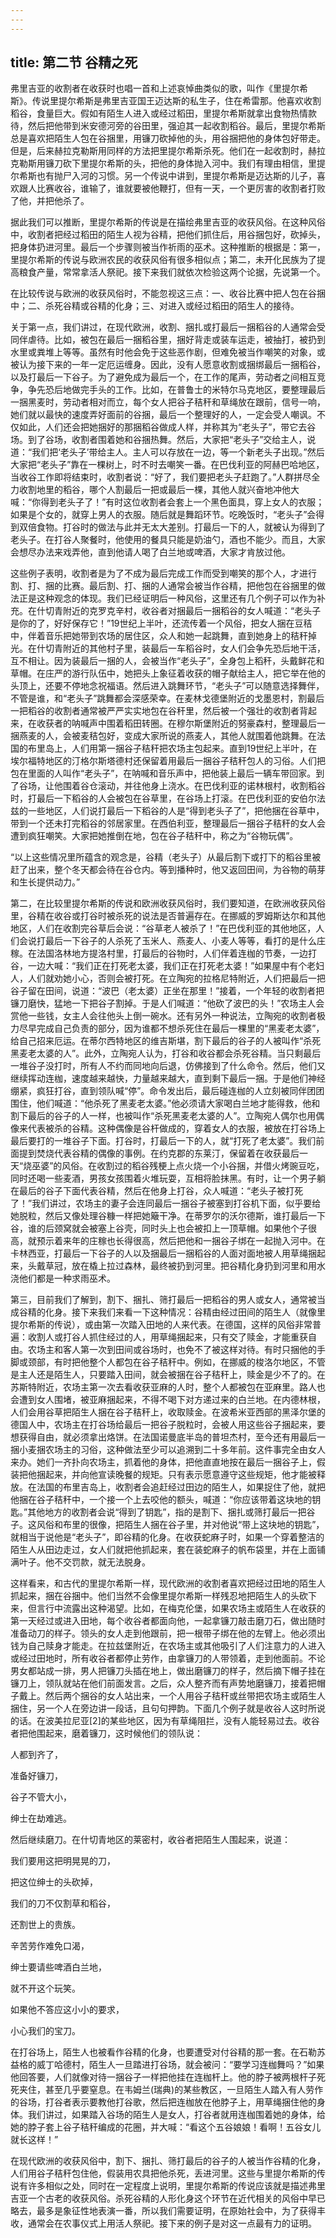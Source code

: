 ```yaml
---
---
---
```

title: 第二节 谷精之死
---




弗里吉亚的收割者在收获时也唱一首和上述哀悼曲类似的歌，叫作《里提尔希斯》。传说里提尔希斯是弗里吉亚国王迈达斯的私生子，住在希雷那。他喜欢收割稻谷，食量巨大。假如有陌生人进入或经过稻田，里提尔希斯就拿出食物热情款待，然后把他带到米安德河旁的谷田里，强迫其一起收割稻谷。最后，里提尔希斯总是喜欢把陌生人包在谷捆里，用镰刀砍掉他的头，用谷捆把他的身体包好带走。但是，后来赫拉克勒斯用同样的方法把里提尔希斯杀死。他们在一起收割时，赫拉克勒斯用镰刀砍下里提尔希斯的头，把他的身体抛入河中。我们有理由相信，里提尔希斯也有抛尸入河的习惯。另一个传说中讲到，里提尔希斯是迈达斯的儿子，喜欢跟人比赛收谷，谁输了，谁就要被他鞭打，但有一天，一个更厉害的收割者打败了他，并把他杀了。

据此我们可以推断，里提尔希斯的传说是在描绘弗里吉亚的收获风俗。在这种风俗中，收割者把经过稻田的陌生人视为谷精，把他们抓住后，用谷捆包好，砍掉头，把身体扔进河里。最后一个步骤则被当作祈雨的巫术。这种推断的根据是：第一，里提尔希斯的传说与欧洲农民的收获风俗有很多相似点；第二，未开化民族为了提高粮食产量，常常拿活人祭祀。接下来我们就依次检验这两个论据，先说第一个。

在比较传说与欧洲的收获风俗时，不能忽视这三点：一、收谷比赛中把人包在谷捆中；二、杀死谷精或谷精的化身；三、对进入或经过稻田的陌生人的接待。

关于第一点，我们讲过，在现代欧洲，收割、捆扎或打最后一捆稻谷的人通常会受同伴虐待。比如，被包在最后一捆稻谷里，捆好背走或装车运走，被抽打，被扔到水里或粪堆上等等。虽然有时他会免于这些恶作剧，但难免被当作嘲笑的对象，或被认为接下来的一年一定厄运缠身。因此，没有人愿意收割或捆绑最后一捆稻谷，以及打最后一下谷子。为了避免成为最后一个，在工作的尾声，劳动者之间相互竞争，争先恐后地做完手头的工作。比如，在普鲁士的米特尔马克地区，要整理最后一捆黑麦时，劳动者相对而立，每个女人把谷子秸秆和草绳放在跟前，信号一响，她们就以最快的速度弄好面前的谷捆，最后一个整理好的人，一定会受人嘲讽。不仅如此，人们还会把她捆好的那捆稻谷做成人样，并称其为“老头子”，带它去谷场。到了谷场，收割者围着她和谷捆热舞。然后，大家把“老头子”交给主人，说道：“我们把‘老头子’带给主人。主人可以存放在一边，等一个新老头子出现。”然后大家把“老头子”靠在一棵树上，时不时去嘲笑一番。在巴伐利亚的阿赫巴哈地区，当收谷工作即将结束时，收割者说：“好了，我们要把老头子赶跑了。”人群拼尽全力收割地里的稻谷，哪个人割最后一把或最后一棵，其他人就兴奋地冲他大喊：“你得到老头子了！”有时这位收割者会套上一个黑色面具，穿上女人的衣服；如果是个女的，就穿上男人的衣服。随后就是舞蹈环节。吃晚饭时，“老头子”会得到双倍食物。打谷时的做法与此并无太大差别。打最后一下的人，就被认为得到了老头子。在打谷人聚餐时，他使用的餐具只能是奶油勺，酒也不能少。而且，大家会想尽办法来戏弄他，直到他请人喝了白兰地或啤酒，大家才肯放过他。

这些例子表明，收割者是为了不成为最后完成工作而受到嘲笑的那个人，才进行割、打、捆的比赛。最后割、打、捆的人通常会被当作谷精，把他包在谷捆里的做法正是这种观念的体现。我们已经证明后一种风俗，这里还有几个例子可以作为补充。在什切青附近的克罗克辛村，收谷者对捆最后一捆稻谷的女人喊道：“老头子是你的了，好好保存它！”19世纪上半叶，还流传着一个风俗，把女人捆在豆秸中，伴着音乐把她带到农场的居住区，众人和她一起跳舞，直到她身上的秸秆掉光。在什切青附近的其他村子里，装最后一车稻谷时，女人们会争先恐后地干活，互不相让。因为装最后一捆的人，会被当作“老头子”，全身包上稻秆，头戴鲜花和草帽。在庄严的游行队伍中，她把头上象征着收获的帽子献给主人，把它举在他的头顶上，还要不停地念祝福语。然后进入跳舞环节，“老头子”可以随意选择舞伴，不管是谁，和“老头子”跳舞都会深感荣幸。在麦林戈德堡附近的戈墨恩村，割最后一把稻谷的收割者通常被严严实实地包在谷秆里，然后被一个强壮的收割者背起来，在收获者的呐喊声中围着稻田转圈。在穆尔斯堡附近的努豪森村，整理最后一捆燕麦的人，会被麦秸包好，变成大家所说的燕麦人，其他人就围着他跳舞。在法国的布里岛上，人们用第一捆谷子秸秆把农场主包起来。直到19世纪上半叶，在埃尔福特地区的汀格尔斯塔德村还保留着用最后一捆谷子秸秆包人的习俗。人们把包在里面的人叫作“老头子”，在呐喊和音乐声中，把他装上最后一辆车带回家。到了谷场，让他围着谷仓滚动，并往他身上浇水。在巴伐利亚的诺林根村，收割稻谷时，打最后一下稻谷的人会被包在谷草里，在谷场上打滚。在巴伐利亚的安伯尔法兹的一些地区，人们说打最后一下稻谷的人是“得到老头子了”，把他捆在谷草中，带到一个还未打完稻谷的邻居家里。在西伯利亚，整理最后一捆谷子秸秆的女人会遭到疯狂嘲笑。大家把她推倒在地，包在谷子秸秆中，称之为“谷物玩偶”。

“以上这些情况里所蕴含的观念是，谷精（老头子）从最后割下或打下的稻谷里被赶了出来，整个冬天都会待在谷仓内。等到播种时，他又返回田间，为谷物的萌芽和生长提供动力。”

第二，在比较里提尔希斯的传说和欧洲收获风俗时，我们要知道，在欧洲收获风俗里，谷精在收谷或打谷时被杀死的说法是否普遍存在。在挪威的罗姆斯达尔和其他地区，人们在收割完谷草后会说：“谷草老人被杀了！”在巴伐利亚的其他地区，人们会说打最后一下谷子的人杀死了玉米人、燕麦人、小麦人等等，看打的是什么庄稼。在法国洛林地方提洛村里，打最后的谷物时，人们伴着连枷的节奏，一边打谷，一边大喊：“我们正在打死老太婆，我们正在打死老太婆！”如果屋中有个老妇人，人们就劝她小心，否则会被打死。在立陶宛的拉格尼特附近，人们把最后一把谷子留在田间，说道：“波巴（老太婆）正坐在那里！”接着，一个年轻的收割者把镰刀磨快，猛地一下把谷子割掉。于是人们喊道：“他砍了波巴的头！”农场主人会赏他一些钱，女主人会往他头上倒一碗水。还有另外一种说法，立陶宛的收割者极力尽早完成自己负责的部分，因为谁都不想杀死住在最后一棵里的“黑麦老太婆”，给自己招来厄运。在蒂尔西特地区的维吉斯堪，割下最后的谷子的人被叫作“杀死黑麦老太婆的人”。此外，立陶宛人认为，打谷和收谷都会杀死谷精。当只剩最后一堆谷子没打时，所有人不约而同地向后退，仿佛接到了什么命令。然后，他们又继续挥动连枷，速度越来越快，力量越来越大，直到剩下最后一捆。于是他们神经绷紧，疯狂打谷，直到领队喊“停”。命令发出后，最后碰连枷的人立刻被同伴团团围住，他们喊道：“他杀死了黑麦老太婆。”他必须请大家喝白兰地才能得救，他和割下最后的谷子的人一样，也被叫作“杀死黑麦老太婆的人”。立陶宛人偶尔也用偶像来代表被杀的谷精。这种偶像是谷杆做成的，穿着女人的衣服，被放在打谷场上最后要打的一堆谷子下面。打谷时，打最后一下的人，就“打死了老太婆”。我们前面提到焚烧代表谷精的偶像的事例。在约克郡的东莱汀，保留着在收获最后一天“烧巫婆”的风俗。在收割过的稻谷残梗上点火烧一个小谷捆，并借火烤豌豆吃，同时还喝一些麦酒，男孩女孩围着火堆玩耍，互相将脸抹黑。有时，让一个男子躺在最后的谷子下面代表谷精，然后在他身上打谷，众人喊道：“老头子被打死了！”我们讲过，农场主的妻子会连同最后一捆谷子被塞到打谷机下面，似乎要给她脱粒，然后又像处理谷糠一样把她簸干净。在蒂罗尔的沃尔德斯，谁打最后一下谷，谁的后颈窝就会被塞上谷壳，同时头上也会被扣上一顶草帽。如果他个子很高，就预示着来年的庄稼也长得很高，然后把他和一捆谷子绑在一起抛入河中。在卡林西亚，打最后一下谷子的人以及捆最后一捆稻谷的人面对面地被人用草绳捆起来，头戴草冠，放在橇上拉过森林，最终被扔到河里。把谷精化身扔到河里和用水浇他们都是一种求雨巫术。

第三，目前我们了解到，割下、捆扎、筛打最后一把稻谷的男人或女人，通常被当成谷精的化身。接下来我们来看一下这种情况：谷精由经过田间的陌生人（就像里提尔希斯的传说），或由第一次踏入田地的人来代表。在德国，这样的风俗非常普遍：收割人或打谷人抓住经过的人，用草绳捆起来，只有交了赎金，才能重获自由。农场主和客人第一次到田间或谷场时，也免不了被这样对待。有时只捆他的手脚或颈部，有时把他整个人都包在谷子秸秆中。例如，在挪威的梭洛尔地区，不管是主人还是陌生人，只要踏入田间，就会被捆在谷子秸秆上，赎金是少不了的。在苏斯特附近，农场主第一次去看收获亚麻的人时，整个人都被包在亚麻里。路人也会遭到女人围堵，被亚麻捆起来，不得不喝下对方递过来的白兰地。在内德林根，人们会用谷草把陌生人捆在谷子秸秆上，收取赎金。在波希米亚西部的黑泽尔堡的德国人中，农场主在打谷场给最后一把谷子脱粒时，会被人用这些谷子捆起来，要想获得自由，就必须拿出烙饼。在法国诺曼底半岛的普坦杰村，至今还有用最后一捆小麦捆农场主的习俗，这种做法至少可以追溯到二十多年前。这件事完全由女人来办。她们一齐扑向农场主，抓着他的身体，把他直直地按在最后一捆谷子上，假装把他捆起来，并向他宣读晚餐的规矩。只有表示愿意遵守这些规矩，他才能被释放。在法国的布里吉岛上，收割者会追赶经过田边的陌生人，如果捉住了他，就把他捆在谷子秸秆中，一个接一个上去咬他的额头，喊道：“你应该带着这块地的钥匙。”其他地方的收割者会说“得到了钥匙”，指的是割下、捆扎或筛打最后一把谷子。这风俗和布里的很像，把陌生人捆在谷子里，并对他说“带上这块地的钥匙”，就相当于说他是“老头子”，即谷精的化身。在收获蛇麻子时，如果一个穿着整洁的陌生人从田边走过，女人们就把他抓起来，套在装蛇麻子的帆布袋里，并在上面铺满叶子。他不交罚款，就无法脱身。

这样看来，和古代的里提尔希斯一样，现代欧洲的收割者喜欢把经过田地的陌生人抓起来，捆在谷捆中。他们当然不会像里提尔希斯一样残忍地把陌生人的头砍下来，但言行中流露出这种渴望。比如，在梅克伦堡，如果农场主或陌生人在收获的第一天经过或进入田地，每个收谷者都面向他，一起拿镰刀敲击磨刀石，做出随时准备动刀的样子。领头的女人走到他跟前，把一根带子绑在他的左臂上。他必须出钱为自己赎身才能走。在拉兹堡附近，在农场主或其他吸引了人们注意力的人进入或经过田地时，所有收谷者都停止劳作，由拿镰刀的人带领着，走到他面前。不论男女都站成一排，男人把镰刀头插在地上，做出磨镰刀的样子，然后摘下帽子挂在镰刀上，领队就站在他们前面发言。之后，众人整齐而有声势地磨镰刀，接着把帽子戴上。然后两个捆谷的女人站出来，一个人用谷子秸秆或丝带把农场主或陌生人捆住，另一个人在旁边讲一段话，且句句押韵。下面几个例子就是收谷人这时所说的话。在波美拉尼亚[2]的某些地区，因为有草绳阻拦，没有人能轻易过去。收谷者把他围起来，磨着镰刀，这时候他们的领队说：





人都到齐了，

准备好镰刀，

谷子不管大小，

绅士在劫难逃。





然后继续磨刀。在什切青地区的莱密村，收谷者把陌生人围起来，说道：





我们要用这把明晃晃的刀，

把这位绅士的头砍掉，

我们的刀不仅割草和稻谷，

还割世上的贵族。

辛苦劳作难免口渴，

绅士要请些啤酒白兰地，

就不开这个玩笑。

如果他不答应这小小的要求，

小心我们的宝刀。





在打谷场上，陌生人也被看作谷精的化身，也要遭受对付谷精的那一套。在石勒苏益格的威丁哈德村，陌生人一旦踏进打谷场，就会被问：“要学习连枷舞吗？”如果他回答要，人们就像对待一捆谷子一样把他挂在连枷杆上。他的脖子被两根杆子死死夹住，甚至几乎要窒息。在韦姆兰(瑞典)的某些教区，一旦陌生人踏入有人劳作的谷场，打谷者表示要教他打谷歌，然后把连枷放在他脖子上，用草绳捆住他的身体。我们讲过，如果踏入谷场的陌生人是女人，打谷者就用连枷围着她的身体，给她的脖子套上谷子秸秆编成的花圈，并大喊：“看这个五谷娘娘！看啊！五谷女儿就长这样！”

在现代欧洲的收获风俗中，割下、捆扎、筛打最后的谷子的人被当作谷精的化身，人们用谷子秸秆包住他，假装用农具把他杀死，丢进河里。这些与里提尔希斯的传说有许多相似之处，同时在一定程度上说明，里提尔希斯的传说应该就是描述弗里吉亚一个古老的收获风俗。杀死谷精的人形化身这个环节在近代相关的风俗中早已略去，最多是象征性地表演一番，所以我们需要证明，在原始社会中，为了获得丰收，通常会在农事仪式上用活人祭祀。接下来的例子是对这一点最有力的证明。